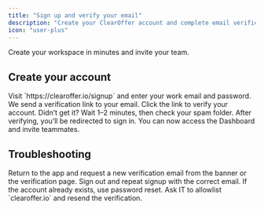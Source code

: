 ```yaml
---
title: "Sign up and verify your email"
description: "Create your ClearOffer account and complete email verification."
icon: "user-plus"
---
```


Create your workspace in minutes and invite your team.

## Create your account

<Steps>
<Step title="Go to signup">
Visit `https://clearoffer.io/signup` and enter your work email and password.
</Step>

<Step title="Check your inbox">
We send a verification link to your email. Click the link to verify your account.

<Info>
Didn’t get it? Wait 1–2 minutes, then check your spam folder.
</Info>
</Step>

<Step title="Finish setup">
After verifying, you’ll be redirected to sign in.

<Check>
You can now access the Dashboard and invite teammates.
</Check>
</Step>
</Steps>

## Troubleshooting

<AccordionGroup>
<Accordion title="My verification link expired">
Return to the app and request a new verification email from the banner or the verification page.
</Accordion>

<Accordion title="Wrong email or a typo">
Sign out and repeat signup with the correct email. If the account already exists, use password reset.
</Accordion>

<Accordion title="Corporate filters blocked the email">
Ask IT to allowlist `clearoffer.io` and resend the verification.
</Accordion>
</AccordionGroup>


